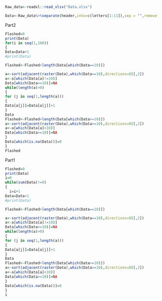 ```r
Raw_data<-readxl::read_xlsx("Data.xlsx")

Data<-Raw_data%>%separate(header,into=c(letters[1:11]),sep = "",remove = T)%>%select(-a)%>%mutate(across(.fns = as.numeric))%>%as.matrix()

```
Part2

```r
Flashed=0
print(Data)
for(i in seq(1,100))
{
Data=Data+1
#print(Data)

Flashed<-Flashed+length(Data[which(Data==10)])

a<-sort(adjacent(raster(Data),which(Data==10),directions=8)[,2])
a<-a[which(Data[a]!=10)]
Data[which(Data>=10)]=NA
while(length(a)>0)
{
for (j in seq(1,length(a)))
{
Data[a[j]]=Data[a[j]]+1
}
Data
Flashed<-Flashed+length(Data[which(Data>=10)])
a<-sort(adjacent(raster(Data),which(Data>=10),directions=8)[,2])
a<-a[which(Data[a]<10)]
Data[which(Data>=10)]=NA
}
Data[which(is.na(Data))]=0
}
Flashed

```


Part1
```r
Flashed=0
print(Data)
i=0
while(sum(Data)!=0)
{
  i=i+1
Data=Data+1
#print(Data)

Flashed<-Flashed+length(Data[which(Data==10)])

a<-sort(adjacent(raster(Data),which(Data==10),directions=8)[,2])
a<-a[which(Data[a]!=10)]
Data[which(Data>=10)]=NA
while(length(a)>0)
{
for (j in seq(1,length(a)))
{
Data[a[j]]=Data[a[j]]+1
}
Data
Flashed<-Flashed+length(Data[which(Data>=10)])
a<-sort(adjacent(raster(Data),which(Data>=10),directions=8)[,2])
a<-a[which(Data[a]<10)]
Data[which(Data>=10)]=NA
}
Data[which(is.na(Data))]=0
}
i

```
